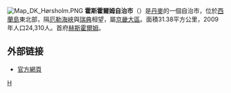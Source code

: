 [[File:Map_DK_Hørsholm.PNG|right]]
'''霍斯霍爾姆自治市'''（{{lang-da|Hørsholm Kommune}}）是[[丹麥|丹麥]]的一個自治市，位於[[西蘭島|西蘭島]]東北部，隔[[厄勒海峽|厄勒海峽]]與[[瑞典|瑞典]]相望，屬[[京畿大區|京畿大區]]。面積31.38平方公里，2009年人口24,310人。首府[[赫斯霍爾姆|赫斯霍爾姆]]。

==外部链接==
* [http://www.horsholm.dk/ 官方網頁]
{{丹麥自治市}}
[[Category:丹麥市鎮|H]]